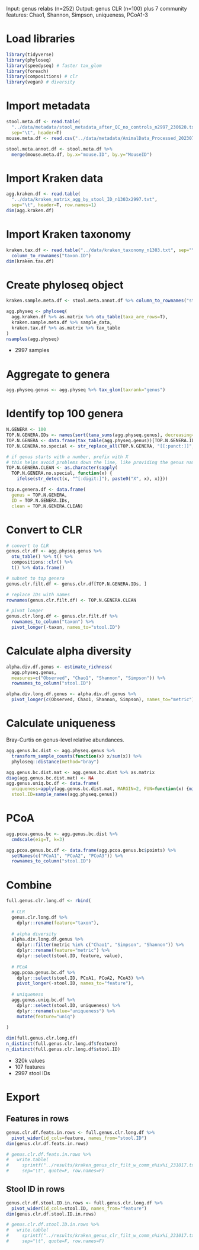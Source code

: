 Input: genus relabs (n=252)
Output: genus CLR (n=100) plus 7 community features: Chao1, Shannon, Simpson, uniqueness, PCoA1-3

# Load libraries

```r
library(tidyverse)
library(phyloseq)
library(speedyseq) # faster tax_glom
library(foreach)
library(compositions) # clr
library(vegan) # diversity
```

# Import metadata

```r
stool.meta.df <- read.table(
  "../data/metadata/stool_metadata_after_QC_no_controls_n2997_230620.txt", 
  sep="\t", header=T)
mouse.meta.df <- read.csv("../data/metadata/AnimalData_Processed_20230712.csv")

stool.meta.annot.df <- stool.meta.df %>%
  merge(mouse.meta.df, by.x="mouse.ID", by.y="MouseID")
```

# Import Kraken data

```r
agg.kraken.df <- read.table(
  "../data/kraken_matrix_agg_by_stool_ID_n1303x2997.txt", 
  sep="\t", header=T, row.names=1)
dim(agg.kraken.df)
```

# Import Kraken taxonomy

```r
kraken.tax.df <- read.table("../data/kraken_taxonomy_n1303.txt", sep="\t", header=T, quote="") %>%
  column_to_rownames("taxon.ID")
dim(kraken.tax.df)
```

# Create phyloseq object

```r
kraken.sample.meta.df <- stool.meta.annot.df %>% column_to_rownames("stool.ID")

agg.physeq <- phyloseq(
  agg.kraken.df %>% as.matrix %>% otu_table(taxa_are_rows=T),
  kraken.sample.meta.df %>% sample_data,
  kraken.tax.df %>% as.matrix %>% tax_table
)
nsamples(agg.physeq)
```

* 2997 samples

# Aggregate to genera

```r
agg.physeq.genus <- agg.physeq %>% tax_glom(taxrank="genus")
```

# Identify top 100 genera

```r
N.GENERA <- 100
TOP.N.GENERA.IDs <- names(sort(taxa_sums(agg.physeq.genus), decreasing=T))[1:N.GENERA]
TOP.N.GENERA <- data.frame(tax_table(agg.physeq.genus))[TOP.N.GENERA.IDs, "genus"]
TOP.N.GENERA.no.special <- str_replace_all(TOP.N.GENERA, "[[:punct:]]", "")

# if genus starts with a number, prefix with X
# this helps avoid problems down the line, like providing the genus name within a lm formula
TOP.N.GENERA.CLEAN <- as.character(sapply(
  TOP.N.GENERA.no.special, function(x) {
    ifelse(str_detect(x, "^[:digit:]"), paste0("X", x), x)}))
```

```r
top.n.genera.df <- data.frame(
  genus = TOP.N.GENERA,
  ID = TOP.N.GENERA.IDs,
  clean = TOP.N.GENERA.CLEAN)
```

# Convert to CLR

```r
# convert to CLR
genus.clr.df <- agg.physeq.genus %>% 
  otu_table() %>% t() %>% 
  compositions::clr() %>% 
  t() %>% data.frame()

# subset to top genera
genus.clr.filt.df <- genus.clr.df[TOP.N.GENERA.IDs, ]

# replace IDs with names
rownames(genus.clr.filt.df) <- TOP.N.GENERA.CLEAN

# pivot longer
genus.clr.long.df <- genus.clr.filt.df %>% 
  rownames_to_column("taxon") %>% 
  pivot_longer(-taxon, names_to="stool.ID")
```

# Calculate alpha diversity

```r
alpha.div.df.genus <- estimate_richness(
  agg.physeq.genus, 
  measures=c("Observed", "Chao1", "Shannon", "Simpson")) %>% 
  rownames_to_column("stool.ID")

alpha.div.long.df.genus <- alpha.div.df.genus %>% 
  pivot_longer(c(Observed, Chao1, Shannon, Simpson), names_to="metric")
```

# Calculate uniqueness

Bray-Curtis on genus-level relative abundances.

```r
agg.genus.bc.dist <- agg.physeq.genus %>%
  transform_sample_counts(function(x) x/sum(x)) %>%
  phyloseq::distance(method="bray")
```

```r
agg.genus.bc.dist.mat <- agg.genus.bc.dist %>% as.matrix
diag(agg.genus.bc.dist.mat) <- NA
agg.genus.uniq.bc.df <- data.frame(
  uniqueness=apply(agg.genus.bc.dist.mat, MARGIN=2, FUN=function(x) {min(x, na.rm=T)}),
  stool.ID=sample_names(agg.physeq.genus))
```

# PCoA

```r
agg.pcoa.genus.bc <- agg.genus.bc.dist %>% 
  cmdscale(eig=T, k=3)

agg.pcoa.genus.bc.df <- data.frame(agg.pcoa.genus.bc$points) %>% 
  setNames(c("PCoA1", "PCoA2", "PCoA3")) %>% 
  rownames_to_column("stool.ID")
```

# Combine

```r
full.genus.clr.long.df <- rbind(
  
  # CLR
  genus.clr.long.df %>% 
    dplyr::rename(feature="taxon"),
  
  # alpha diversity
  alpha.div.long.df.genus %>% 
    dplyr::filter(metric %in% c("Chao1", "Simpson", "Shannon")) %>% 
    dplyr::rename(feature="metric") %>% 
    dplyr::select(stool.ID, feature, value),
  
  # PCoA
  agg.pcoa.genus.bc.df %>% 
    dplyr::select(stool.ID, PCoA1, PCoA2, PCoA3) %>% 
    pivot_longer(-stool.ID, names_to="feature"),
  
  # uniqueness
  agg.genus.uniq.bc.df %>% 
    dplyr::select(stool.ID, uniqueness) %>% 
    dplyr::rename(value="uniqueness") %>% 
    mutate(feature="uniq")
  
)
```

```r
dim(full.genus.clr.long.df)
n_distinct(full.genus.clr.long.df$feature)
n_distinct(full.genus.clr.long.df$stool.ID)
```

* 320k values
* 107 features
* 2997 stool IDs

# Export

## Features in rows

```r
genus.clr.df.feats.in.rows <- full.genus.clr.long.df %>% 
  pivot_wider(id_cols=feature, names_from="stool.ID")
dim(genus.clr.df.feats.in.rows)
```

```r
# genus.clr.df.feats.in.rows %>%
#   write.table(
#     sprintf("../results/kraken_genus_clr_filt_w_comm_n%ix%i_231017.txt", nrow(.), ncol(.)-1),
#     sep="\t", quote=F, row.names=F)
```

## Stool ID in rows

```r
genus.clr.df.stool.ID.in.rows <- full.genus.clr.long.df %>% 
  pivot_wider(id_cols=stool.ID, names_from="feature")
dim(genus.clr.df.stool.ID.in.rows)
```

```r
# genus.clr.df.stool.ID.in.rows %>%
#   write.table(
#     sprintf("../results/kraken_genus_clr_filt_w_comm_n%ix%i_231017.txt", nrow(.), ncol(.)-1),
#     sep="\t", quote=F, row.names=F)
```
